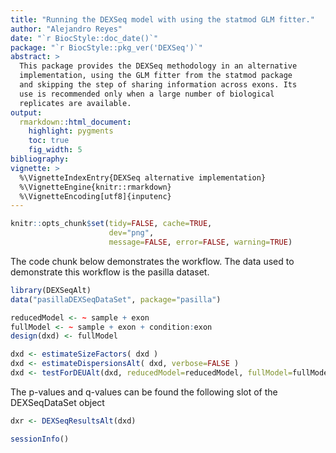 ```yaml
---
title: "Running the DEXSeq model with using the statmod GLM fitter."
author: "Alejandro Reyes"
date: "`r BiocStyle::doc_date()`"
package: "`r BiocStyle::pkg_ver('DEXSeq')`"
abstract: >
  This package provides the DEXSeq methodology in an alternative
  implementation, using the GLM fitter from the statmod package
  and skipping the step of sharing information across exons. Its
  use is recommended only when a large number of biological
  replicates are available.
output:
  rmarkdown::html_document:
    highlight: pygments
    toc: true
    fig_width: 5
bibliography: 
vignette: >
  %\VignetteIndexEntry{DEXSeq alternative implementation}
  %\VignetteEngine{knitr::rmarkdown}
  %\VignetteEncoding[utf8]{inputenc}
---
```



<!-- This is the source document -->


```r
knitr::opts_chunk$set(tidy=FALSE, cache=TRUE,
                      dev="png",
                      message=FALSE, error=FALSE, warning=TRUE)
```

The code chunk below demonstrates the workflow. The data used
to demonstrate this workflow is the pasilla dataset.

```r
library(DEXSeqAlt)
data("pasillaDEXSeqDataSet", package="pasilla")

reducedModel <- ~ sample + exon
fullModel <- ~ sample + exon + condition:exon
design(dxd) <- fullModel

dxd <- estimateSizeFactors( dxd )
dxd <- estimateDispersionsAlt( dxd, verbose=FALSE )
dxd <- testForDEUAlt(dxd, reducedModel=reducedModel, fullModel=fullModel, verbose=FALSE )


```

The p-values and q-values can be found the following slot of the DEXSeqDataSet object

```r
dxr <- DEXSeqResultsAlt(dxd)
```


```r
sessionInfo()
```

